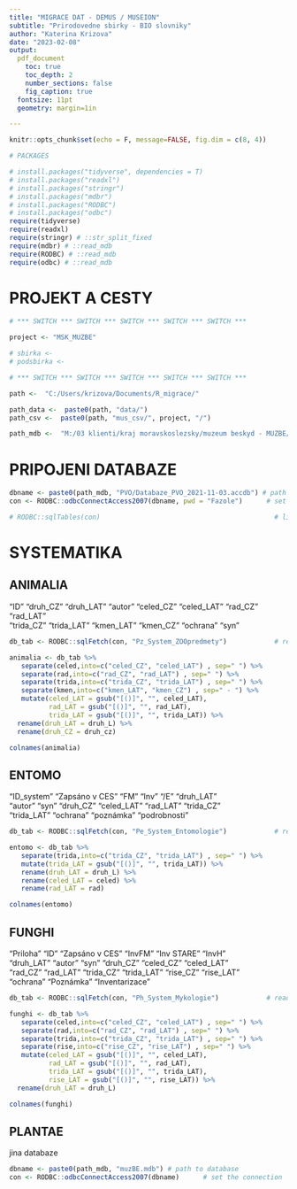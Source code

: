 ```yaml
---
title: "MIGRACE DAT - DEMUS / MUSEION"
subtitle: "Prirodovedne sbirky - BIO slovniky"
author: "Katerina Krizova"
date: "2023-02-08"
output:
  pdf_document
    toc: true
    toc_depth: 2
    number_sections: false
    fig_caption: true
  fontsize: 11pt
  geometry: margin=1in

---
```


\newpage 

```r
knitr::opts_chunk$set(echo = F, message=FALSE, fig.dim = c(8, 4))

# PACKAGES

# install.packages("tidyverse", dependencies = T)
# install.packages("readxl")
# install.packages("stringr")
# install.packages("mdbr")
# install.packages("RODBC")
# install.packages("odbc")
require(tidyverse)
require(readxl)
require(stringr) # ::str_split_fixed
require(mdbr) # ::read_mdb
require(RODBC) # ::read_mdb
require(odbc) # ::read_mdb

```

\newpage 

# PROJEKT A CESTY

```r

# *** SWITCH *** SWITCH *** SWITCH *** SWITCH *** SWITCH ***

project <- "MSK_MUZBE"

# sbirka <- 
# podsbirka <- 

# *** SWITCH *** SWITCH *** SWITCH *** SWITCH *** SWITCH ***

path <-  "C:/Users/krizova/Documents/R_migrace/"

path_data <-  paste0(path, "data/")
path_csv <-  paste0(path, "mus_csv/", project, "/")

path_mdb <-  "M:/03 klienti/kraj moravskoslezsky/muzeum beskyd - MUZBE/01 muzBE analyza/"

```


# PRIPOJENI DATABAZE

```r

dbname <- paste0(path_mdb, "PVO/Databaze_PVO_2021-11-03.accdb") # path to database
con <- RODBC::odbcConnectAccess2007(dbname, pwd = "Fazole")      # set the connection

# RODBC::sqlTables(con)                                            # list tables in database

```

\newpage


# SYSTEMATIKA

## ANIMALIA

 "ID"        "druh_CZ"   "druh_LAT"  "autor"     "celed_CZ"  "celed_LAT" "rad_CZ"    "rad_LAT"  
"trida_CZ"  "trida_LAT" "kmen_LAT"  "kmen_CZ"   "ochrana"   "syn"      

```r

db_tab <- RODBC::sqlFetch(con, "Pz_System_ZOOpredmety")            # read specific table

animalia <- db_tab %>% 
   separate(celed,into=c("celed_CZ", "celed_LAT") , sep=" ") %>% 
   separate(rad,into=c("rad_CZ", "rad_LAT") , sep=" ") %>% 
   separate(trida,into=c("trida_CZ", "trida_LAT") , sep=" ") %>% 
   separate(kmen,into=c("kmen_LAT", "kmen_CZ") , sep=" - ") %>% 
   mutate(celed_LAT = gsub("[()]", "", celed_LAT),
          rad_LAT = gsub("[()]", "", rad_LAT), 
          trida_LAT = gsub("[()]", "", trida_LAT)) %>% 
  rename(druh_LAT = druh_L) %>% 
  rename(druh_CZ = druh_cz) 

colnames(animalia)

```

## ENTOMO

"ID_system"     "Zapsáno v CES" "FM"            "Inv"           "/E"            "druh_LAT"     
 "autor"         "syn"           "druh_CZ"       "celed_LAT"     "rad_LAT"       "trida_CZ"     
"trida_LAT"     "ochrana"       "poznámka"      "podrobnosti"  

```r

db_tab <- RODBC::sqlFetch(con, "Pe_System_Entomologie")            # read specific table

entomo <- db_tab %>% 
   separate(trida,into=c("trida_CZ", "trida_LAT") , sep=" ") %>% 
   mutate(trida_LAT = gsub("[()]", "", trida_LAT)) %>% 
   rename(druh_LAT = druh_L) %>% 
   rename(celed_LAT = celed) %>% 
   rename(rad_LAT = rad) 

colnames(entomo)

```

## FUNGHI

"Priloha"       "ID"            "Zapsáno v CES" "InvFM"         "Inv STARE"     "InvH"         
"druh_LAT"        "autor"         "syn"           "druh_CZ"       "celed_CZ"      "celed_LAT"    
"rad_CZ"        "rad_LAT"       "trida_CZ"      "trida_LAT"     "rise_CZ"       "rise_LAT"     
"ochrana"       "Poznámka"      "Inventarizace"

```r

db_tab <- RODBC::sqlFetch(con, "Ph_System_Mykologie")            # read specific table

funghi <- db_tab %>% 
   separate(celed,into=c("celed_CZ", "celed_LAT") , sep=" ") %>% 
   separate(rad,into=c("rad_CZ", "rad_LAT") , sep=" ") %>% 
   separate(trida,into=c("trida_CZ", "trida_LAT") , sep=" ") %>% 
   separate(rise,into=c("rise_CZ", "rise_LAT") , sep=" ") %>% 
   mutate(celed_LAT = gsub("[()]", "", celed_LAT),
          rad_LAT = gsub("[()]", "", rad_LAT), 
          trida_LAT = gsub("[()]", "", trida_LAT),
          rise_LAT = gsub("[()]", "", rise_LAT)) %>% 
  rename(druh_LAT = druh_L) 

colnames(funghi)

```


## PLANTAE

jina databaze

```r

dbname <- paste0(path_mdb, "muzBE.mdb") # path to database
con <- RODBC::odbcConnectAccess2007(dbname)      # set the connection
```


